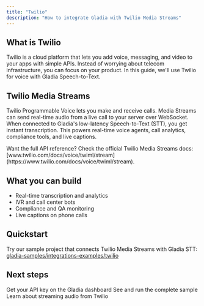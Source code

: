 ```yaml
---
title: "Twilio"
description: "How to integrate Gladia with Twilio Media Streams"
---
```


## What is Twilio

Twilio is a cloud platform that lets you add voice, messaging, and video to your apps with simple APIs. Instead of worrying about telecom infrastructure, you can focus on your product. In this guide, we'll use Twilio for voice with Gladia Speech-to-Text.

## Twilio Media Streams

Twilio Programmable Voice lets you make and receive calls. Media Streams can send real-time audio from a live call to your server over WebSocket. When connected to Gladia's low-latency Speech-to-Text (STT), you get instant transcription. This powers real-time voice agents, call analytics, compliance tools, and live captions.

<Tip>
  Want the full API reference? Check the official Twilio Media Streams docs:  
  [www.twilio.com/docs/voice/twiml/stream](https://www.twilio.com/docs/voice/twiml/stream).
</Tip>

## What you can build

- Real-time transcription and analytics  
- IVR and call center bots  
- Compliance and QA monitoring  
- Live captions on phone calls

## Quickstart

Try our sample project that connects Twilio Media Streams with Gladia STT:  
[gladia-samples/integrations-examples/twilio](https://github.com/gladiaio/gladia-samples/tree/main/integrations-examples/twilio)

## Next steps

<CardGroup cols={3}>
  <Card title="Get your API key" href="https://app.gladia.io/apikeys" icon="key">
    Get your API key on the Gladia dashboard
  </Card>
  <Card
    title="Twilio with Gladia"
    icon="github"
    href="https://github.com/gladiaio/gladia-samples/tree/main/integrations-examples/twilio"
  >
    See and run the complete sample
  </Card>
  <Card
    title="Twilio Media Streams docs"
    icon="book"
    href="https://www.twilio.com/docs/voice/twiml/stream"
  >
    Learn about streaming audio from Twilio
  </Card>
</CardGroup>

